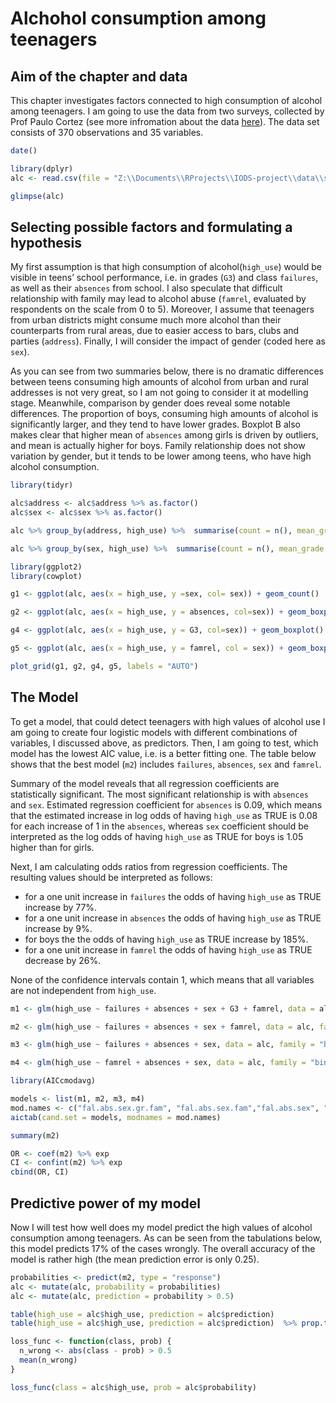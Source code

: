 # Alchohol consumption among teenagers


## Aim of the chapter and data

This chapter investigates factors connected to high consumption of alcohol among teenagers. I am going to use the data from two surveys, collected by Prof Paulo Cortez (see more infromation about the data [here](https://archive.ics.uci.edu/ml/datasets/Student+Performance)). The data set consists of 370 observations and 35 variables.

```r

date()

library(dplyr)
alc <- read.csv(file = "Z:\\Documents\\RProjects\\IODS-project\\data\\students.csv")

glimpse(alc)

```

## Selecting possible factors and formulating a hypothesis

My first assumption is that high consumption of alcohol(`high_use`) would be visible in teens' school performance, i.e. in grades (`G3`) and class `failures`, as well as their `absences` from school. I also speculate that difficult relationship with family may lead to alcohol abuse (`famrel`, evaluated by respondents on the scale from 0 to 5). Moreover, I assume that teenagers from urban districts might consume much more alcohol than their counterparts from rural areas, due to easier access to bars, clubs and parties (`address`). Finally, I will consider the impact of gender (coded here as `sex`).

As you can see from two summaries below, there is no dramatic differences between teens consuming high amounts of alcohol from urban and rural addresses is not very great, so I am not going to consider it at modelling stage. Meanwhile, comparison by gender does reveal some notable differences. The proportion of boys, consuming high amounts of alcohol is significantly larger, and they tend to have lower grades. Boxplot B also makes clear that higher mean of `absences` among girls is driven by outliers, and mean is actually higher for boys. Family relationship does not show variation by gender, but it tends to be lower among teens, who have high alcohol consumption.

```r
library(tidyr)

alc$address <- alc$address %>% as.factor()
alc$sex <- alc$sex %>% as.factor()

alc %>% group_by(address, high_use) %>%  summarise(count = n(), mean_grade = mean(G3), failures = mean(failures), absences = mean(absences), famrel = mean(famrel))

alc %>% group_by(sex, high_use) %>%  summarise(count = n(), mean_grade = mean(G3), failures = mean(failures), absences = mean(absences), famrel = mean(famrel))

library(ggplot2)
library(cowplot)

g1 <- ggplot(alc, aes(x = high_use, y =sex, col= sex)) + geom_count()

g2 <- ggplot(alc, aes(x = high_use, y = absences, col=sex)) + geom_boxplot()

g4 <- ggplot(alc, aes(x = high_use, y = G3, col=sex)) + geom_boxplot() + ylab("grade")

g5 <- ggplot(alc, aes(x = high_use, y = famrel, col = sex)) + geom_boxplot()+ ylab("family relationship")

plot_grid(g1, g2, g4, g5, labels = "AUTO")

```

## The Model

To get a model, that could detect teenagers with high values of alcohol use I am going to create four logistic models with different combinations of variables, I discussed above, as predictors. Then, I am going to test, which model has the lowest AIC value, i.e. is a better fitting one. The table below shows that the best model (`m2`) includes `failures`, `absences`, `sex` and `famrel`.

Summary of the model reveals that all regression coefficients are statistically significant. The most significant relationship is with `absences` and `sex`. Estimated regression coefficient for `absences` is 0.09, which means that the estimated increase in log odds of having `high_use` as TRUE is 0.08 for each increase of 1 in the `absences`, whereas `sex` coefficient should be interpreted as the log odds of having `high_use` as TRUE for boys is 1.05 higher than for girls.

Next, I am calculating odds ratios from regression coefficients. The resulting values should be interpreted as follows:

* for a one unit increase in `failures` the odds of having `high_use` as TRUE increase by 77%. 
* for a one unit increase in `absences` the odds of having `high_use` as TRUE increase by 9%.
* for boys the the odds of having `high_use` as TRUE increase by 185%.
* for a one unit increase in `famrel` the odds of having `high_use` as TRUE decrease by 26%.

None of the confidence intervals contain 1, which means that all variables are not independent from `high_use`.

```r
m1 <- glm(high_use ~ failures + absences + sex + G3 + famrel, data = alc, family = "binomial")

m2 <- glm(high_use ~ failures + absences + sex + famrel, data = alc, family = "binomial")

m3 <- glm(high_use ~ failures + absences + sex, data = alc, family = "binomial")

m4 <- glm(high_use ~ famrel + absences + sex, data = alc, family = "binomial")

library(AICcmodavg)

models <- list(m1, m2, m3, m4)
mod.names <- c("fal.abs.sex.gr.fam", "fal.abs.sex.fam","fal.abs.sex", "abs.sex.fam" )
aictab(cand.set = models, modnames = mod.names)

summary(m2)

OR <- coef(m2) %>% exp
CI <- confint(m2) %>% exp
cbind(OR, CI)

```

## Predictive power of my model

Now I will test how well does my model predict the high values of alcohol consumption among teenagers. As can be seen from the tabulations below, this model predicts 17% of the cases wrongly. The overall accuracy of the model is rather high (the mean prediction error is only 0.25).

```r
probabilities <- predict(m2, type = "response")
alc <- mutate(alc, probability = probabilities)
alc <- mutate(alc, prediction = probability > 0.5)

table(high_use = alc$high_use, prediction = alc$prediction)
table(high_use = alc$high_use, prediction = alc$prediction)  %>% prop.table() %>% addmargins()

loss_func <- function(class, prob) {
  n_wrong <- abs(class - prob) > 0.5
  mean(n_wrong)
}

loss_func(class = alc$high_use, prob = alc$probability)

```

